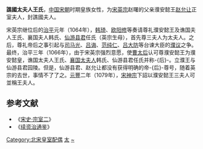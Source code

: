 {{NoteTA
| 1=zh-hans:帝后; zh-hant:帝后;
}}
'''譙國太夫人王氏'''，[[中国|中国]][[宋朝|宋朝]]时期皇族女性，为[[宋英宗|宋英宗]]赵曙的父亲濮安懿王[[赵允让|赵允让]]正室夫人，封譙國夫人。

宋英宗继位后的[[治平_(北宋)|治平]]元年（1064年），[[韩琦|韩琦]]、[[欧阳修|欧阳修]]等奏请尊礼濮安懿王及谯国夫人王氏、襄国夫人韩氏、[[仙游县君|仙游县君]]任氏（英宗生母），首先尊三夫人为太夫人。之后，尊礼帝后之事引起与[[司马光|司马光]]、[[吕诲|吕诲]]、[[范纯仁|范纯仁]]、[[吕大防|吕大防]]等台谏大臣的[[濮议|濮议]]之争。最终，治平三年（1066年），由于宋英宗强烈意愿，使[[慈圣光献皇后|曹太后]]认可尊濮安懿王为濮安懿皇，谯国太夫人王氏、[[襄国太夫人|襄国太夫人]]韩氏、仙游县君任氏并称-{后}-。立濮王与仙游县君园陵。但是，仙游县君、赵允让都没有获得明确的帝-{后}-尊号，随着英宗的去世，事情不了了之。[[元丰_(北宋)|元豐]]二年（1079年），[[宋神宗|宋神宗]]下詔以濮安懿王三夫人可並稱王夫人。

== 参考文献 ==
*《[[s:宋史/卷245|宋史·宗室二]]》 
* 《[[续资治通鉴|续资治通鉴]]》

{{宋朝皇后}}
[[Category:北宋皇室配偶|Category:北宋皇室配偶]]
[[Category:北宋国夫人|太]]
[[Category:王姓|~]]